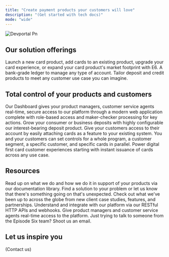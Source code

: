 ```yaml
---
title: "Create payment products your customers will love"
description: "(Get started with tech docs)"
mode: "wide"
---
```


<img
  src="/Devportal.png"
  alt="Devportal Pn"
  className="mx-auto"
/>

## Our solution offerings

<CardGroup cols={2}>
  <Card title="Cards" icon="credit-card" iconType="duotone" color="#80D6EF" href="episodesix.com" cta="Learn more">
    Launch a new card product, add cards to an existing product, upgrade your card experience, or expand your card product's market footprint with E6.
  </Card>
  <Card title="Ledger" icon="book-open" iconType="duotone" color="#E77D8F" href="episodesix.com" cta="Learn more">
    A bank-grade ledger to manage any type of account. Tailor deposit and credit products to meet any customer use case you can imagine.
  </Card>
</CardGroup>

## Total control of your products and customers

<CardGroup cols={2}>
  <Card title="A secure and seamless dashboard" icon="sparkles" iconType="duotone" color="#E77D8F" href="episodesix.com" cta="Learn more">
    Our Dashboard gives your product managers, customer service agents real-time, secure access to our platform through a modern web application complete with role-based access and maker-checker processing for key actions.
  </Card>
  <Card title="Interest-bearing deposits" icon="money-bill-trend-up" iconType="duotone" color="#9D81EF" href="episodesix.com" cta="Learn more">
    Grow your consumer or business deposits with highly configurable our interest-bearing deposit product.
  </Card>
</CardGroup>

<CardGroup cols={3}>
  <Card title="Add cards to any existing product" icon="handshake" iconType="duotone" color="#80D6EF" href="episodesix.com" cta="Learn more">
    Give your customers access to their account by easily attaching cards as a feature to your existing system.
  </Card>
  <Card title="Set controls at any level" icon="network-wired" iconType="duotone" color="#9D81EF" href="episodesix.com" cta="Learn more">
    You and your customers can set controls for a whole program, a customer segment, a specific customer, and specific cards in parallel.
  </Card>
  <Card title="Instant card issuance" icon="credit-card-front" iconType="duotone" color="#E77D8F" href="episodesix.com" cta="Learn more">
    Power digital first card customer experiences starting with instant issuance of cards across any use case.
  </Card>
</CardGroup>

## Resources

<CardGroup cols={3}>
  <Card title="Documentation" icon="books" iconType="duotone" color="#9D81EF" href="episodesix.com" cta="Learn more">
    Read up on what we do and how we do it in support of your products via our documentation library.
  </Card>
  <Card title="New Card" icon="credit-card" iconType="duotone" color="#E77D8F" href="episodesix.com" cta="Learn more">
    Find a solution to your problem or let us know that there's something going on that's unexpected.
  </Card>
  <Card title="News" icon="newspaper" iconType="duotone" color="#80D6EF" href="episodesix.com" cta="Learn more">
    Check out what we've been up to across the globe from new client case studies, features, and partnerships.
  </Card>
  <Card title="Tech Specs" icon="code-simple" iconType="duotone" color="#E77D8F" href="episodesix.com" cta="Learn more">
    Understand and integrate with our platform via our RESTful HTTP APIs and webhooks.
  </Card>
  <Card title="Dashboard" icon="screen-users" iconType="duotone" color="#80D6EF" href="episodesix.com" cta="Learn more">
    Give product managers and customer service agents real-time access to the platform.
  </Card>
  <Card title="Contact" icon="message-lines" iconType="duotone" color="#9D81EF" href="episodesix.com" cta="Learn more">
    Just trying to talk to someone from the Episode Six team? Shoot us an email.
  </Card>
</CardGroup>

## Let us inspire you

(Contact us)